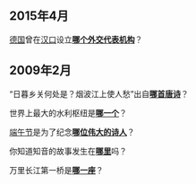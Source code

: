 ==2015年4月==
[[德国|德国]]曾在[[汉口|汉口]]设立'''[[德国驻汉口领事馆|哪个外交代表机构]]'''？

== 2009年2月 ==
“日暮乡关何处是？烟波江上使人愁”出自'''[[黄鹤楼|哪首唐诗]]'''？

世界上最大的水利枢纽是'''[[三峡工程|哪一个]]'''？

[[端午节|端午节]]是为了纪念'''[[屈原|哪位伟大的诗人]]'''？

你知道知音的故事发生在'''[[古琴台|哪里]]'''吗？

万里长江第一桥是'''[[武汉长江大桥|哪一座]]'''？